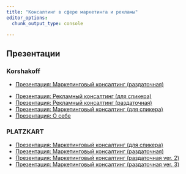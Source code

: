```yaml
---
title: "Консалтинг в сфере маркетинга и рекламы"
editor_options: 
  chunk_output_type: console

---
```


## Презентации

### Korshakoff


* [Презентация: Маркетинговый консалтинг (раздаточная)](/pres/mark_consulting_mailing.qmd)

::: {.hidden}
* [Презентация: Рекламный консалтинг (для спикера)]()
* [Презентация: Рекламный консалтинг (раздаточная)]()
* [Презентация: Маркетинговый консалтинг (для спикера)](/pres/mark_consulting_speaker.qmd)
* [Презентация: О себе](/about/pres_about.qmd)
:::


### PLATZKART

* [Презентация: Маркетинговый консалтинг (для спикера)](/pres/mark_consulting_speaker_pl.qmd)
* [Презентация: Маркетинговый консалтинг (раздаточная)](/pres/mark_consulting_mailing_pl.qmd)
* [Презентация: Маркетинговый консалтинг (раздаточная ver. 2)](/pres/mark_consulting_mailing_pl_v2.qmd)
* [Презентация: Маркетинговый консалтинг (раздаточная ver. 3)](/pres/mark_consulting_mailing_pl_v3.qmd)